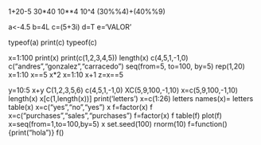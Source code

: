 1+20-5
30*40
10**4
10^4
(30%%4)+(40%%9)

a<-4.5
b=4L
c=(5+3i)
d=T
e='VALOR'

typeof(a)
print(c)
typeof(c)

x=1:100
print(x)
print(c(1,2,3,4,5))
length(x)
c(4,5,1,-1,0)
c("andres","gonzalez","carracedo")
seq(from=5, to=100, by=5)
rep(1,20)
x=1:10
x==5
x*2
x=1:10
x+1
z=x==5

y=10:5
x+y
C(1,2,3,5,6)
c(4,5,1,-1,0)
XC(5,9,100,-1,10)
x=c(5,9,100,-1,10)
length(x)
x[c(1,length(x))]
print('letters')
x=c(1:26)
letters
names(x)= letters
table(x)
x=c("yes","no","yes")
x
f=factor(x)
f
x=c("purchases","sales","purchases")
f=factor(x)
f
table(f)
plot(f)
x=seq(from=1,to=100,by=5)
x
set.seed(100)
rnorm(10)
f=function(){print("hola")}
f()

